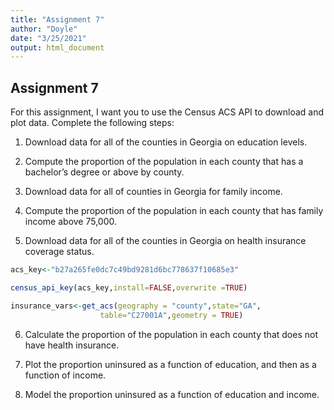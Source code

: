 ```yaml
---
title: "Assignment 7"
author: "Doyle"
date: "3/25/2021"
output: html_document
---
```


Assignment 7
---

For this assignment, I want you to use the Census ACS API to download and plot data. Complete the following steps:

1. Download data for all of the counties in Georgia on education levels. 
2. Compute the proportion of the population in each county that has a bachelor's degree or above by county.
3. Download data for all of counties in Georgia for family income. 
4. Compute the proportion of the population in each county that has family income above 75,000. 

5. Download data for all of the counties in Georgia on health insurance coverage status.


```r

acs_key<-"b27a265fe0dc7c49bd9281d6bc778637f10685e3"

census_api_key(acs_key,install=FALSE,overwrite =TRUE)
```


```r

insurance_vars<-get_acs(geography = "county",state="GA",
                    table="C27001A",geometry = TRUE)

```


6. Calculate the proportion of the population in each county that does not have health insurance. 

7. Plot the proportion uninsured as a function of education, and then as a function of income. 

8. Model the proportion uninsured as a function of education and income.